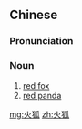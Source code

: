 ==Chinese==
{{zh-forms}}

===Pronunciation===
{{zh-pron
|m=huǒhú
|c=fo2 wu4
|cat=n
}}

===Noun===
{{zh-noun|mw=隻}}

# [[red fox]]
# [[red panda]]

{{zh-cat|Mammals}}

[[mg:火狐]]
[[zh:火狐]]